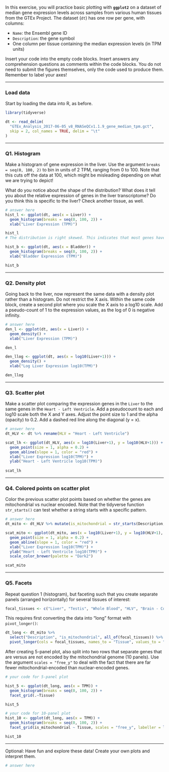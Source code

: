 In this exercise, you will practice basic plotting with **`ggplot2`** on a dataset of median gene expression levels across samples from various human tissues from the GTEx Project. The dataset (`dt`) has one row per gene, with columns:

-   `Name`: the Ensembl gene ID
-   `Description`: the gene symbol
-   One column per tissue containing the median expression levels (in TPM units)

Insert your code into the empty code blocks. Insert answers any comprehension questions as comments within the code blocks. You do not need to submit the figures themselves, only the code used to produce them. Remember to label your axes!

------------------------------------------------------------------------

### Load data

Start by loading the data into R, as before.

```r
library(tidyverse)

dt <- read_delim(
  "GTEx_Analysis_2017-06-05_v8_RNASeQCv1.1.9_gene_median_tpm.gct",
  skip = 2, col_names = TRUE, delim = "\t"
)
```

------------------------------------------------------------------------

### Q1. Histogram

Make a histogram of gene expression in the liver. Use the argument `breaks = seq(0, 100, 2)` to bin in units of 2 TPM, ranging from 0 to 100. Note that this cuts off the data at 100, which might be misleading depending on what we are trying to depict!

What do you notice about the shape of the distribution? What does it tell you about the relative expression of genes in the liver transcriptome? Do you think this is specific to the liver? Check another tissue, as well.

```r

# answer here
hist_l <- ggplot(dt, aes(x = Liver)) +
  geom_histogram(breaks = seq(0, 100, 2)) +
  xlab("Liver Expression (TPM)")

hist_l
# The distribution is right skewed. This indicates that most genes have low expression, with few highly expressed genes. This is likely true across most tissues because the expression levels include genes that are highly expressed only in specific tissues, so the same genes will be close to 0 expression in the other tissues.

hist_b <- ggplot(dt, aes(x = Bladder)) +
  geom_histogram(breaks = seq(0, 100, 2)) +
  xlab("Bladder Expression (TPM)")

hist_b
```

------------------------------------------------------------------------

### Q2. Density plot

Going back to the liver, now represent the same data with a density plot rather than a histogram. Do not restrict the X axis. Within the same code block, create a second plot where you scale the X axis to a log10 scale. Add a pseudo-count of 1 to the expression values, as the log of 0 is negative infinity.

```r

# answer here
den_l <- ggplot(dt, aes(x = Liver)) +
  geom_density() +
  xlab("Liver Expression (TPM)")

den_l

den_llog <- ggplot(dt, aes(x = log10(Liver+1))) +
  geom_density() +
  xlab("Log Liver Expression log10(TPM)")

den_llog

```

------------------------------------------------------------------------

### Q3. Scatter plot

Make a scatter plot comparing the expression genes in the `Liver` to the same genes in the `Heart - Left Ventricle`. Add a pseudocount to each and log10 scale both the X and Y axes. Adjust the point size to 1 and the alpha (opacity) to 0.2. Add a dashed red line along the diagonal (y = x).

```r

# answer here
dt_HLV <- dt %>% rename(HLV = "Heart - Left Ventricle")

scat_lh <- ggplot(dt_HLV, aes(x = log10(Liver+1), y = log10(HLV+1))) + 
  geom_point(size = 1, alpha = 0.2) +
  geom_abline(slope = 1, color = "red") +
  xlab("Liver Expression log10(TPM)") +
  ylab("Heart - Left Ventricle log10(TPM)")
  
scat_lh

```

------------------------------------------------------------------------

### Q4. Colored points on scatter plot

Color the previous scatter plot points based on whether the genes are mitochondrial vs nuclear encoded. Note that the tidyverse function `str_starts()` can test whether a string starts with a specific pattern.

```r

# answer here
dt_mito <- dt_HLV %>% mutate(is_mitochondrial = str_starts(Description,"MT-")) # citation: Brooke W

scat_mito <- ggplot(dt_mito, aes(x = log10(Liver+1), y = log10(HLV+1), color = is_mitochondrial)) + 
  geom_point(size = 1, alpha = 0.2) +
  geom_abline(slope = 1, color = "red") +
  xlab("Liver Expression log10(TPM)") +
  ylab("Heart - Left Ventricle log10(TPM)") +
  scale_color_brewer(palette = "Dark2")

scat_mito

```

------------------------------------------------------------------------

### Q5. Facets

Repeat question 1 (histogram), but faceting such that you create separate panels (arranged horizontally) for several tissues of interest:

```r
focal_tissues <- c("Liver", "Testis", "Whole Blood", "HLV", "Brain - Cortex")
```

This requires first converting the data into "long" format with `pivot_longer()`:

```r
dt_long <- dt_mito %>%
  select("Description", "is_mitochondrial", all_of(focal_tissues)) %>%
  pivot_longer(cols = focal_tissues, names_to = "Tissue", values_to = "TPM")
```

After creating 5-panel plot, also split into two rows that separate genes that are versus are not encoded by the mitochondrial genome (10 panels). Use the argument `scales = "free_y"` to deal with the fact that there are far fewer mitochondrial-encoded than nuclear-encoded genes.

```r

# your code for 5-panel plot

hist_5 <- ggplot(dt_long, aes(x = TPM)) +
  geom_histogram(breaks = seq(0, 100, 2)) +
  facet_grid(.~Tissue)

hist_5

# your code for 10-panel plot
hist_10 <- ggplot(dt_long, aes(x = TPM)) +
  geom_histogram(breaks = seq(0, 100, 2)) +
  facet_grid(is_mitochondrial ~ Tissue, scales = "free_y", labeller = labeller(is_mitochondrial = c("FALSE" = "Nuclear","TRUE" = "Mitochondrial")))

hist_10

```

------------------------------------------------------------------------

Optional: Have fun and explore these data! Create your own plots and interpret them.

```r

# answer here
```
